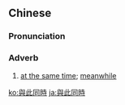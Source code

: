 {{also|与此同时}}
==Chinese==
{{zh-forms|s=与此同时|type=112}}

===Pronunciation===
{{zh-pron
|m=yǔcǐtóngshí
|cat=adv
}}

===Adverb===
{{zh-adv}}

# [[at the same time]]; [[meanwhile]]

[[ko:與此同時]]
[[ja:與此同時]]